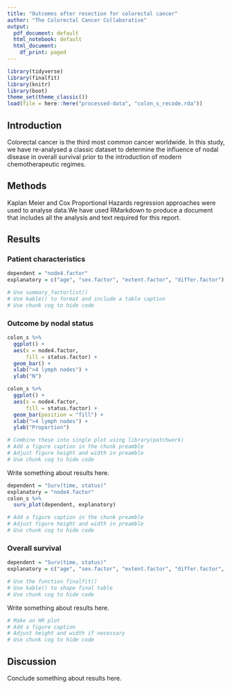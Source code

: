 ```yaml
---
title: "Outcomes after resection for colorectal cancer"
author: "The Colorectal Cancer Collaborative"
output:
  pdf_document: default
  html_notebook: default
  html_document:
    df_print: paged
---
```


```r
library(tidyverse)
library(finalfit)
library(knitr)
library(boot)
theme_set(theme_classic())
load(file = here::here("processed-data", "colon_s_recode.rda"))
```

## Introduction
Colorectal cancer is the third most common cancer worldwide. In this study, we have re-analysed a classic dataset to determine the influence of nodal disease in overall survival prior to the introduction of modern chemotherapeutic regimes. 

## Methods
Kaplan Meier and Cox Proportional Hazards regression approaches were used to analyse data.We have used RMarkdown to produce a document that includes all the analysis and text required for this report. 

## Results

### Patient characteristics

```r
dependent = "node4.factor"
explanatory = c("age", "sex.factor", "extent.factor", "differ.factor")

# Use summary_factorlist()
# Use kable() to format and include a table caption
# Use chunk cog to hide code
```

### Outcome by nodal status

```r
colon_s %>%
  ggplot() + 
  aes(x = node4.factor,
      fill = status.factor) + 
  geom_bar() +
  xlab(">4 lymph nodes") + 
  ylab("N")

colon_s %>%
  ggplot() + 
  aes(x = node4.factor,
      fill = status.factor) + 
  geom_bar(position = "fill") +
  xlab(">4 lymph nodes") + 
  ylab("Proportion")

# Combine these into single plot using library(patchwork)
# Add a figure caption in the chunk preamble
# Adjust figure height and width in preamble
# Use chunk cog to hide code
```

Write something about results here.

```r
dependent = "Surv(time, status)"
explanatory = "node4.factor"
colon_s %>% 
  surv_plot(dependent, explanatory)

# Add a figure caption in the chunk preamble
# Adjust figure height and width in preamble
# Use chunk cog to hide code
```

### Overall survival

```r
dependent = "Surv(time, status)"
explanatory = c("age", "sex.factor", "extent.factor", "differ.factor", "node4.factor")

# Use the function finalfit()
# Use kable() to shape final table
# Use chunk cog to hide code
```

Write something about results here. 

```r
# Make an HR plot
# Add a figure caption
# Adjust height and width if necessary
# Use chunk cog to hide code
```
 
## Discussion
Conclude something about results here. 
